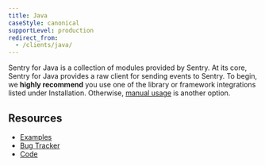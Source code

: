 ```yaml
---
title: Java
caseStyle: canonical
supportLevel: production
redirect_from:
  - /clients/java/
---
```


Sentry for Java is a collection of modules provided by Sentry. At its core, Sentry for Java provides a raw client for sending events to Sentry. To begin, we **highly recommend** you use one of the library or framework integrations listed under Installation. Otherwise, [manual usage](/platforms/java/usage/) is another option.

<GuideGrid platform="java" />

## Resources

- [Examples](https://github.com/getsentry/examples)
- [Bug Tracker](https://github.com/getsentry/sentry-java/issues)
- [Code](https://github.com/getsentry/sentry-java)
